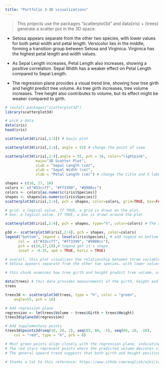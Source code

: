 ```yaml
---
title: "Portfolio 3-3D visualizations"
---
```


> This projects use the packages "scatterplot3d" and data(iris) + (trees) generate a scatter pot in the 3D space. 

  - Setosa appears separate from the other two species, with lower values for both petal width and petal length. Versicolor lies in the middle, forming a transition group between Setosa and Virginica. Virginica has the highest petal length and width values.
  
  - As Sepal Length increases, Petal Length also increases, showing a positive correlation. Sepal Width has a weaker effect on Petal Length compared to Sepal Length.
  
  - The regression plane provides a visual trend line, showing how tree girth and height predict tree volume. As tree girth increases, tree volume increases. Tree height also contributes to volume, but its effect might be weaker compared to girth.


```r
# install.packages("scatterplot3d")
library(scatterplot3d)

# pick a data
data(iris)
head(iris)

```
```r
scatterplot3d(iris[,2:4]) # basic plot

scatterplot3d(iris[,2:4], angle = 55) # change the point of view

scatterplot3d(iris[,2:4],angle = 55, pch = 16, color="lightpink",
              main="3D Scatter Plot",
              xlab = "Sepal Length (cm)",
              ylab = "Sepal Width (cm)",
              zlab = "Petal Length (cm)") # change the title and X labels. 
```
```r

shapes = c(16, 17, 18) 
colors <- c("#33ccff", "#ff3399", "#9900cc")
colors <- colors[as.numeric(iris$Species)]
shapes <- shapes[as.numeric(iris$Species)]
scatterplot3d(iris[,2:4], pch = shapes, color=colors, grid=TRUE, box=FALSE) # change the appearance.

# grid: a logical value. If TRUE, a grid is drawn on the plot.
# box: a logical value. If TRUE, a box is drawn around the plot


```
```r

scatterplot3d(iris[,2:4], pch = shapes, type="h", color=colors) # The argument type = “h” is use to see the x-y location of points.

p3d <- scatterplot3d(iris[,2:4], pch = shapes, color=colors)
legend("bottom", legend = levels(iris$Species), # add legend on bottom position. 
      col =  c("#33ccff", "#ff3399", "#9900cc"), 
      pch = c(16,17,18),# legend get it's shape. 
      inset = -0.35, xpd = TRUE, horiz = TRUE)

# overall, this plot visualizes the relationship between three variables in Iris dataset, using species as the grouping factor. 
# Setosa appears separate from the other two species, with lower values for both petal width and petal length. Versicolor lies in the middle, forming a transition group between Setosa and Virginica. Virginica has the highest petal length and width values.

```
```r
# this chunk examines how tree girth and height predict tree volume, using a multiple linear regression model.

data(trees) # this data provides measurements of the girth, height and volume for black cherry trees.
trees

trees3d <- scatterplot3d(trees, type = "h", color = "green",
    angle=55, pch = 16)

# Add regression plane
regression <- lm(trees$Volume ~ trees$Girth + trees$Height)
trees3d$plane3d(regression)

# Add supplementary points
trees3d$points3d(seq(10, 20, 2), seq(85, 60, -5), seq(60, 10, -10),
    col = "red", type = "h", pch = 8)

# Most green points align closely with the regression plane, indicating the model does well at predicting tree volume.
# The red stars represent points where the predicted volume deviates significantly from the actual volume. Red vertical residual lines are longer, meaning the model struggles to accurately predict tree volume for these cases. This could be due to measurement errors, natural variability, etc.
# The general upward trend suggests that both girth and height positively contribute to tree volume.

# thanks a lot to this reference: https://www.sthda.com/english/wiki/scatterplot3d-3d-graphics-r-software-and-data-visualization.

```

